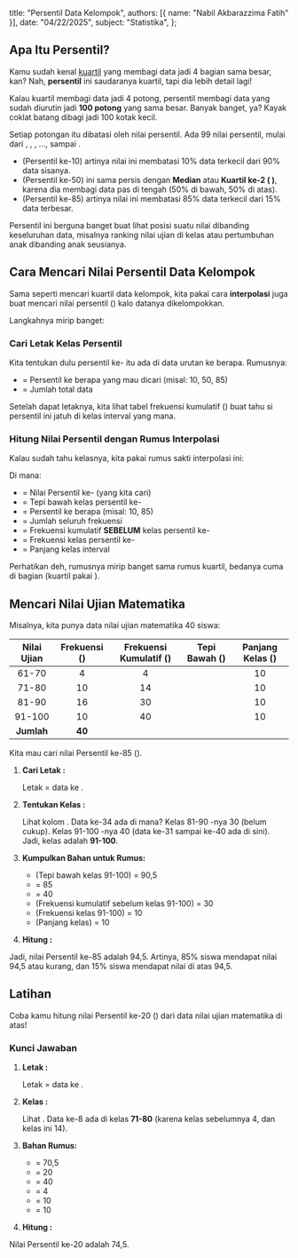   title: "Persentil Data Kelompok",
  authors: [{ name: "Nabil Akbarazzima Fatih" }],
  date: "04/22/2025",
  subject: "Statistika",
};

## Apa Itu Persentil?

Kamu sudah kenal [kuartil](/subject/high-school/10/mathematics/statistics/quartile-data-group) yang membagi data jadi 4 bagian sama besar, kan? Nah, **persentil** ini saudaranya kuartil, tapi dia lebih detail lagi!

Kalau kuartil membagi data jadi 4 potong, persentil membagi data yang sudah diurutin jadi **100 potong** yang sama besar. Banyak banget, ya? Kayak coklat batang dibagi jadi 100 kotak kecil.

Setiap potongan itu dibatasi oleh nilai persentil. Ada 99 nilai persentil, mulai dari <InlineMath math="P_1" />, <InlineMath math="P_2" />, <InlineMath math="P_3" />, ..., sampai <InlineMath math="P_{99}" />.

- <InlineMath math="P_{10}" /> (Persentil ke-10) artinya nilai ini membatasi 10%
  data terkecil dari 90% data sisanya.
- <InlineMath math="P_{50}" /> (Persentil ke-50) ini sama persis dengan **Median**
  atau **Kuartil ke-2 (<InlineMath math="Q_2" />
  )**, karena dia membagi data pas di tengah (50% di bawah, 50% di atas).
- <InlineMath math="P_{85}" /> (Persentil ke-85) artinya nilai ini membatasi 85%
  data terkecil dari 15% data terbesar.

Persentil ini berguna banget buat lihat posisi suatu nilai dibanding keseluruhan data, misalnya ranking nilai ujian di kelas atau pertumbuhan anak dibanding anak seusianya.

## Cara Mencari Nilai Persentil Data Kelompok

Sama seperti mencari kuartil data kelompok, kita pakai cara **interpolasi** juga buat mencari nilai persentil (<InlineMath math="P_i" />) kalo datanya dikelompokkan.

Langkahnya mirip banget:

### Cari Letak Kelas Persentil

Kita tentukan dulu persentil ke-<InlineMath math="i" /> itu ada di data urutan ke berapa. Rumusnya:

<BlockMath math="\text{Letak } P_i = \text{data ke } \frac{i}{100} \times n" />

- <InlineMath math="i" /> = Persentil ke berapa yang mau dicari (misal: 10, 50, 85)
- <InlineMath math="n" /> = Jumlah total data

Setelah dapat letaknya, kita lihat tabel frekuensi kumulatif (<InlineMath math="F_k" />) buat tahu si persentil ini jatuh di kelas interval yang mana.

### Hitung Nilai Persentil dengan Rumus Interpolasi

Kalau sudah tahu kelasnya, kita pakai rumus sakti interpolasi ini:

<BlockMath math="P_i = T_b + \left( \frac{\frac{i}{100}n - F_{kum}}{f_i} \right) p" />

Di mana:

- <InlineMath math="P_i" /> = Nilai Persentil ke-
  <InlineMath math="i" /> (yang kita cari)
- <InlineMath math="T_b" /> = Tepi bawah kelas persentil ke-
  <InlineMath math="i" />
- <InlineMath math="i" /> = Persentil ke berapa (misal: 10, 85)
- <InlineMath math="n" /> = Jumlah seluruh frekuensi
- <InlineMath math="F_{kum}" /> = Frekuensi kumulatif **SEBELUM** kelas persentil
  ke-
  <InlineMath math="i" />
- <InlineMath math="f_i" /> = Frekuensi kelas persentil ke-
  <InlineMath math="i" />
- <InlineMath math="p" /> = Panjang kelas interval

Perhatikan deh, rumusnya mirip banget sama rumus kuartil, bedanya cuma di bagian <InlineMath math="\frac{i}{100}n" /> (kuartil pakai <InlineMath math="\frac{i}{4}n" />).

## Mencari Nilai Ujian Matematika

Misalnya, kita punya data nilai ujian matematika 40 siswa:

| Nilai Ujian | Frekuensi (<InlineMath math="f" />) | Frekuensi Kumulatif (<InlineMath math="F_k" />) | Tepi Bawah (<InlineMath math="T_b" />) | Panjang Kelas (<InlineMath math="p" />) |
| :---------: | :---------------------------------: | :---------------------------------------------: | :------------------------------------: | :-------------------------------------: |
|    61-70    |                  4                  |                        4                        |    <InlineMath math="\leq 60.5" />     |                   10                    |
|    71-80    |                 10                  |                       14                        |    <InlineMath math="\leq 70.5" />     |                   10                    |
|    81-90    |                 16                  |                       30                        |    <InlineMath math="\leq 80.5" />     |                   10                    |
|   91-100    |                 10                  |                       40                        |    <InlineMath math="\leq 90.5" />     |                   10                    |
| **Jumlah**  |               **40**                |                                                 |                                        |                                         |

Kita mau cari nilai Persentil ke-85 (<InlineMath math="P_{85}" />).

1.  **Cari Letak <InlineMath math="P_{85}" />:**

    Letak <InlineMath math="P_{85}" /> = data ke <InlineMath math="\frac{85}{100} \times 40 = \frac{3400}{100} = 34" />.

2.  **Tentukan Kelas <InlineMath math="P_{85}" />:**

    Lihat kolom <InlineMath math="F_k" />. Data ke-34 ada di mana? Kelas 81-90 <InlineMath math="F_k" />-nya 30 (belum cukup). Kelas 91-100 <InlineMath math="F_k" />-nya 40 (data ke-31 sampai ke-40 ada di sini). Jadi, kelas <InlineMath math="P_{85}" /> adalah **91-100**.

3.  **Kumpulkan Bahan untuk Rumus:**

    - <InlineMath math="T_b" /> (Tepi bawah kelas 91-100) = 90,5
    - <InlineMath math="i" /> = 85
    - <InlineMath math="n" /> = 40
    - <InlineMath math="F_{kum}" /> (Frekuensi kumulatif sebelum kelas 91-100) =
      30
    - <InlineMath math="f_{85}" /> (Frekuensi kelas 91-100) = 10
    - <InlineMath math="p" /> (Panjang kelas) = 10

4.  **Hitung <InlineMath math="P_{85}" />:**

    <div className="flex flex-col gap-4">
      <BlockMath math="P_{85} = T_b + \left( \frac{\frac{85}{100}n - F_{kum}}{f_{85}} \right) p" />
      <BlockMath math="P_{85} = 90,5 + \left( \frac{34 - 30}{10} \right) 10" />
      <BlockMath math="P_{85} = 90,5 + \left( \frac{4}{10} \right) 10" />
      <BlockMath math="P_{85} = 90,5 + 4" />
      <BlockMath math="P_{85} = 94,5" />
    </div>

Jadi, nilai Persentil ke-85 adalah 94,5. Artinya, 85% siswa mendapat nilai 94,5 atau kurang, dan 15% siswa mendapat nilai di atas 94,5.

## Latihan

Coba kamu hitung nilai Persentil ke-20 (<InlineMath math="P_{20}" />) dari data nilai ujian matematika di atas!

### Kunci Jawaban

1.  **Letak <InlineMath math="P_{20}" />:**

    Letak <InlineMath math="P_{20}" /> = data ke <InlineMath math="\frac{20}{100} \times 40 = \frac{800}{100} = 8" />.

2.  **Kelas <InlineMath math="P_{20}" />:**

    Lihat <InlineMath math="F_k" />. Data ke-8 ada di kelas **71-80** (karena <InlineMath math="F_k" /> kelas sebelumnya 4, dan <InlineMath math="F_k" /> kelas ini 14).

3.  **Bahan Rumus:**

    - <InlineMath math="T_b" /> = 70,5
    - <InlineMath math="i" /> = 20
    - <InlineMath math="n" /> = 40
    - <InlineMath math="F_{kum}" /> = 4
    - <InlineMath math="f_{20}" /> = 10
    - <InlineMath math="p" /> = 10

4.  **Hitung <InlineMath math="P_{20}" />:**

    <div className="flex flex-col gap-4">
      <BlockMath math="P_{20} = T_b + \left( \frac{\frac{20}{100}n - F_{kum}}{f_{20}} \right) p" />
      <BlockMath math="P_{20} = 70,5 + \left( \frac{8 - 4}{10} \right) 10" />
      <BlockMath math="P_{20} = 70,5 + \left( \frac{4}{10} \right) 10" />
      <BlockMath math="P_{20} = 70,5 + 4" />
      <BlockMath math="P_{20} = 74,5" />
    </div>

Nilai Persentil ke-20 adalah 74,5.
